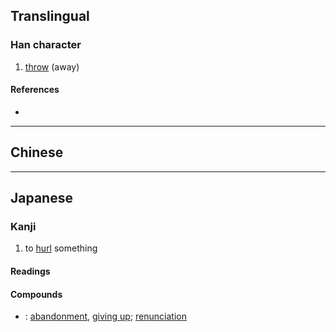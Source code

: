 {{character info/new}}
{{also|拋}}
==Translingual==

===Han character===
{{Han char|rn=64|rad=手|as=04|sn=7|four=|canj=QKNS|ids=⿰扌⿺九力}}

# [[throw]] (away)

====References====
* {{Han ref|kx=0422.121|dkj=11901|hdz=31842.020|uh=629B|ud=25243}}

----

==Chinese==
{{zh-see|拋}}

----

==Japanese==

===Kanji===
{{ja-kanji|grade=|rs=手04|kyu=拋}}

# to [[hurl]] something

====Readings====
{{ja-readings
|goon=[[ひょう]] (hyō), {{qualifier|historical}} [[へう]] (heu)
|kanon=[[ほう]] (hō), {{qualifier|historical}} [[はう]] (hau)
|kun=[[なげうつ]] ([[抛つ]], nageutsu)
}}

====Compounds====
{{der-top|Compounds}}
* {{ja-r|抛棄|ほうき}}: [[abandonment]], [[giving up]]; [[renunciation]]
{{der-bottom}}